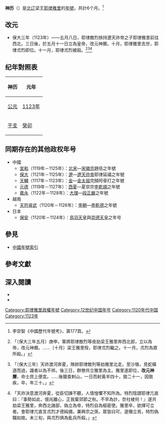 {{noteTA
|1=zh-tw:神曆;zh-cn:神历
}}
{{Eranamebox|年号=神历
|起讫时间= [[1123年|1123年]]五月－十月
|政权= [[遼_(耶律雅里)|北辽]]
|帝王= 北辽梁王[[耶律雅里|耶律雅里]]
|历时= 6个月
|timeline= <timeline>
ImageSize  = width:200 height:50
PlotArea   = width:180 height:30 left:10 bottom:20
TimeAxis   = orientation:horizontal
DateFormat = yyyy
Period     = from:916 till:1125
AlignBars  = early
ScaleMajor = increment:50 start:916
Colors =
  id:canvas value:rgb(1,1,0.85)
BackgroundColors = canvas:canvas
PlotData =
  width:15 color:black
  bar:era from:start till:end
  bar:era from:1123 till:1123 color:blue
  bar:era from:1123 till:1123 color:red
</timeline>
|说明= <span style="color: red">神历</span>在'''辽朝'''、<span style="color: blue">北辽</span>时期的位置。
}}
'''神历'''（{{kj|1123年|五月||十月}}）是[[遼_(耶律雅里)|北辽]]梁王[[耶律雅里|耶律雅里]]的[[年號|年號]]，共計6个月。<ref>李崇智《中國歷代年號考》，第177頁。</ref>

==改元==
*保大三年（1123年）——五月八日，耶律敵烈挾持遼天祚帝之子耶律雅里前往西北，三日後，於五月十一日立為皇帝，改元神曆。十月，耶律雅里去世，耶律朮烈即位。十一月，耶律朮烈被殺。<ref>{{cite wikisource|title=遼史本紀第二十九天祚三|last=脫脫|wslink=zh:遼史/卷29}}「〔保大三年五月〕庚申，軍將耶律敵烈等夜劫梁王雅里奔西北部，立以為帝，改元神曆。……〔十月〕梁王雅里歿，耶律朮烈繼之。十一月，朮烈為眾所殺。」</ref><ref>{{cite wikisource|title=遼史本紀第三十耶律雅里|last=脫脫|wslink=zh:遼史/卷30}}「〔保大三年〕天祚渡河奔夏，隊帥耶律敵列等劫雅里北走。至沙嶺，見蛇橫道而過，識者以為不祥。後三日，群僚共立雅里為主。雅里遂即位，'''改元神曆'''，命士庶上便宜。……後獵查剌山，一日而射黃羊四十，狼二十一，因致疾，卒，年三十。」</ref><ref>{{cite wikisource|title=遼史列傳第四十四叛臣下|last=脫脫|wslink=zh:遼史/卷106}}「天祚決意渡河奔夏，從臣切諫不聽，人情惶懼不知所為。特烈陰謂耶律兀直曰：『事勢如此，億兆離心，正我輩郊節之秋。不早為計，奈社棱何！』遂共劫梁王雅里，奔西北諸部，偽立為帝，特烈自為樞密使。雅里卒，欲擇可立者。會耶律兀直言朮烈才德純備，兼興宗之孫，眾皆曰可，遂僭立焉，特烈偽職如故。未三旬，與朮烈俱為亂兵所殺。」</ref>

==纪年對照表==
{| class="wikitable"  style="text-align:center"
!神历!!元年
|-
![[公元|公元]]
|[[1123年|1123年]]
|-
![[干支|干支]]
|[[癸卯|癸卯]]
|}

==同期存在的其他政权年号==
*中國
**[[宣和_(北宋)|宣和]]（1119年－1125年）：[[北宋|北宋]]—[[宋徽宗|宋徽宗]]趙佶之年號
**[[保大_(辽朝)|保大]]（1121年－1125年）：[[辽朝|遼]]—[[遼天祚帝|遼天祚帝]]耶律延禧之年號
**[[天辅_(金朝)|天輔]]（1117年－1123年）：[[金朝|金]]—[[完颜阿骨打|金太祖]]完顏阿骨打之年號
**[[元德_(西夏)|元德]]（1119年－1127年）：[[西夏|西夏]]—夏崇宗[[夏崇宗|李乾順]]之年號
**[[嘉永_(大理)|嘉永]]（1122年－1128年）：[[大理國|大理]]—[[段正嚴|段正嚴]]之年號
*越南
**[[天符睿武|天符睿武]]（1120年－1126年）：[[李朝_(越南)|李朝]]—[[李仁宗|李乾德]]之年號
*日本
**[[保安_(日本)|保安]]（1120年－1124年）：[[鳥羽天皇|鳥羽天皇]]與[[崇德天皇|崇德天皇]]之年号

==參見==
*[[中国年号列表#遼朝|中國年號索引]]

==參考文獻==
{{Reflist}}

==深入閱讀==
<div>
*{{Cite book|author=[[李崇智|李崇智]]|title=中國歷代年號考|format=|url=|date=2004年12月|publisher=中華書局|location=北京|id=ISBN 7101025129}}
*{{Cite book|author=[[鄧洪波|鄧洪波]]|title=東亞歷史年表|format=pdf|url=http://www.eastasia.ntu.edu.tw/chinese/05_a04.htm|date=2005年3月|publisher=國立臺灣大學東亞經典與文化研究計劃|location=臺北|id=ISBN 9789860005189|access-date=2021-11-27|archive-date=2007-08-25|archive-url=https://web.archive.org/web/20070825002742/http://www.eastasia.ntu.edu.tw/chinese/05_a04.htm|dead-url=yes}}
</div>

{{年號|遼朝：[[保大_(遼朝)|保大]]|[[中国年号列表|北遼年號]]|--}}
{{辽朝年号}}

[[Category:耶律雅里政權年號|Category:耶律雅里政權年號]]
[[Category:12世纪中国年号|Category:12世纪中国年号]]
[[Category:1120年代中国|Category:1120年代中国]]
[[Category:1123年|Category:1123年]]